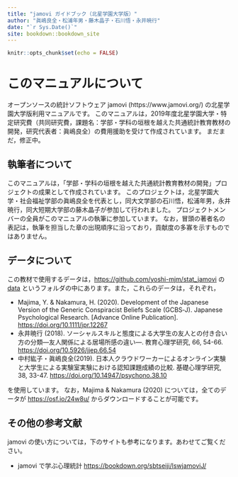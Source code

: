 ```yaml
---
title: "jamovi ガイドブック（北星学園大学版）"
author: "眞嶋良全・松浦年男・藤木晶子・石川悟・永井暁行"
date: "`r Sys.Date()`"
site: bookdown::bookdown_site
---
```


```r
knitr::opts_chunk$set(echo = FALSE)
```

# このマニュアルについて

オープンソースの統計ソフトウェア jamovi (https://www.jamovi.org/) の北星学園大学版利用マニュアルです。
このマニュアルは，2019年度北星学園大学・特定研究費（共同研究費，課題名：学部・学科の垣根を越えた共通統計教育教材の開発，研究代表者：眞嶋良全）の費用援助を受けて作成されています。
まだまだ，修正中。

## 執筆者について

このマニュアルは，「学部・学科の垣根を越えた共通統計教育教材の開発」プロジェクトの成果として作成されています。
このプロジェクトは，北星学園大学・社会福祉学部の眞嶋良全を代表とし，同大文学部の石川悟，松浦年男，永井暁行，同大短期大学部の藤木晶子が参加して行われました。
プロジェクトメンバーの全員がこのマニュアルの執筆に参加しています。
なお，冒頭の著者名の表記は，執筆を担当した章の出現順序に沿っており，貢献度の多寡を示すものではありません。

## データについて

この教材で使用するデータは，[https://github.com/yoshi-mjm/stat_jamovi](https://github.com/yoshi-mjm/stat_jamovi){target="_blank"} の [data](https://github.com/yoshi-mjm/stat_jamovi/tree/master/data){target="_blank"} というフォルダの中にあります。また，これらのデータは，それぞれ，

- Majima, Y. & Nakamura, H. (2020). Development of the Japanese Version of the Generic Conspiracist Beliefs Scale (GCBS‐J). Japanese Psychological Research. [Advance Online Publication]. [https://doi.org/10.1111/jpr.12267](https://doi.org/10.1111/jpr.12267){target="_blank"}
- 永井暁行 (2018). ソーシャルスキルと態度による大学生の友人との付き合い方の分類―友人関係による居場所感の違い―. 教育心理学研究, 66, 54-66. [https://doi.org/10.5926/jjep.66.54](https://doi.org/10.5926/jjep.66.54){target="_blank"}
- 中村紘子・眞嶋良全(2019). 日本人クラウドワーカーによるオンライン実験と大学生による実験室実験における認知課題成績の比較. 基礎心理学研究, 38, 33-47. [https://doi.org/10.14947/psychono.38.10](https://doi.org/10.14947/psychono.38.10){target="_blank"}

を使用しています。
なお，Majima & Nakamura (2020) については，全てのデータが [https://osf.io/24w8u/](https://osf.io/24w8u/){target="_blank"}  からダウンロードすることが可能です。

## その他の参考文献

jamovi の使い方については，下のサイトも参考になります。あわせてご覧ください。

- jamovi で学ぶ心理統計 [https://bookdown.org/sbtseiji/lswjamoviJ/](https://bookdown.org/sbtseiji/lswjamoviJ/){target="_blank"}